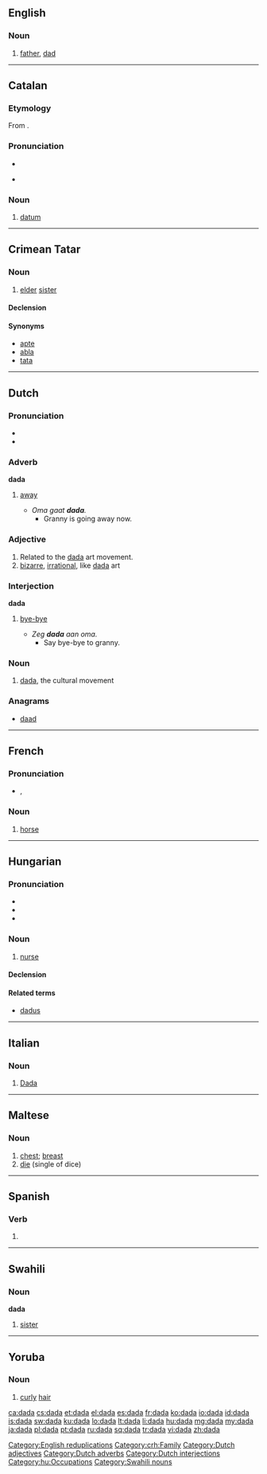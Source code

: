 {{wikipedia}}
{{also|dadà|Dada|Dádá|đa đa}}
==English==

===Noun===
{{en-noun}}

# {{childish}} [[father]], [[dad]]

[[Category:English reduplications]]

----

==Catalan==

===Etymology===
From {{etyl|VL.|ca}} {{term|lang=la|data||the date of a document}}.

===Pronunciation===
* {{IPA|lang=ca|[dáðə]}}
* {{a|Valencia}} {{IPA|lang=ca|[dáða]}}

===Noun===
{{ca-noun|f|dades}}

# [[datum]]

----

==Crimean Tatar==

===Noun===
{{infl|crh|noun}} {{context|Northern dialect}}

# [[elder]] [[sister]]

====Declension====
{{crh-latin-noun|nıñ|ğa|nı|da|dan}}

====Synonyms====

* [[apte]]
* [[abla]]
* [[tata]]

[[Category:crh:Family]]

----

==Dutch==

===Pronunciation===
* {{IPA|/ˈdɑdɑ/|lang=nl}}
* {{rhymes|dɑ|lang=nl}}

===Adverb===
'''dada'''

# {{context|child language}} [[away]]
#* ''Oma gaat '''dada'''.''
#** Granny is going away now.

===Adjective===
{{nl-adj|peri|peri}}

# Related to the [[#English|dada]] art movement.
# [[bizarre]], [[irrational]], like [[#English|dada]] art

===Interjection===
'''dada'''

# {{child language}} [[bye-bye]]
#* ''Zeg '''dada''' aan oma.''
#** Say bye-bye to granny.

===Noun===
{{nl-noun2|m|g2=f|g3=n|-|-}}

# [[#English|dada]], the cultural movement

===Anagrams===
* [[daad#Dutch|daad]]

[[Category:Dutch adjectives]]
[[Category:Dutch adverbs]]
[[Category:Dutch interjections]]

----

==French==

===Pronunciation===
* {{IPA|/da.da/|lang=fr}}, {{SAMPA|/da.da/}}

===Noun===
{{fr-noun|m|}}

# {{childish|lang=fr}} [[horse]]

----

==Hungarian==

===Pronunciation===
* {{IPA|/ˈdɒdɒ/|lang=hu}}
* {{audio|Hu-dada.ogg|Audio}}
* {{hyphenation|da|da}}

===Noun===
{{hu-noun|pl=dadák}}

# [[nurse]]

====Declension====
{{hu-decl-k-back|dad|á}}{{hu-pos-tok|dadá}}

====Related terms====
* [[dadus]]

[[Category:hu:Occupations]]

----
==Italian==

===Noun===
{{infl|it|noun}} {{m}}

# {{arts|lang=it}} [[Dada]]

----
==Maltese==

===Noun===
{{mt-noun|f|dadi}}

# [[chest]]; [[breast]]
# [[die]] (single of dice)

----

==Spanish==

===Verb===
{{es-past participle|dad|dar}}

# {{es-verb form of|mood=par|ending=ar|verb=[[dar]]}}

----

==Swahili==

===Noun===
'''dada'''

# [[sister]]

[[Category:Swahili nouns]]

----

==Yoruba==

===Noun===
{{infl|yo|noun}}

# [[curly]] [[hair]]

[[ca:dada]]
[[cs:dada]]
[[et:dada]]
[[el:dada]]
[[es:dada]]
[[fr:dada]]
[[ko:dada]]
[[io:dada]]
[[id:dada]]
[[is:dada]]
[[sw:dada]]
[[ku:dada]]
[[lo:dada]]
[[lt:dada]]
[[li:dada]]
[[hu:dada]]
[[mg:dada]]
[[my:dada]]
[[ja:dada]]
[[pl:dada]]
[[pt:dada]]
[[ru:dada]]
[[sq:dada]]
[[tr:dada]]
[[vi:dada]]
[[zh:dada]]